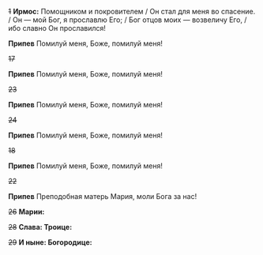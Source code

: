 ~~1~~ **Ирмос:** Помощником и покровителем / Он стал для меня во спасение. / Он — мой Бог, я прославлю Его; / Бог отцов моих — возвеличу Его, / ибо славно Он прославился!

**Припев** Помилуй меня, Боже, помилуй меня!

~~17~~

**Припев** Помилуй меня, Боже, помилуй меня!

~~23~~

**Припев** Помилуй меня, Боже, помилуй меня!

~~24~~

**Припев** Помилуй меня, Боже, помилуй меня!

~~18~~

**Припев** Помилуй меня, Боже, помилуй меня!

~~22~~

**Припев** Преподобная матерь Мария, моли Бога за нас!

~~26~~ **Марии:**

~~28~~ **Слава: Троице:**

~~29~~ **И ныне: Богородице:**
